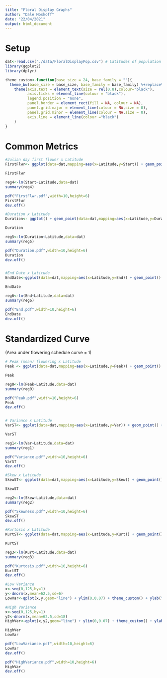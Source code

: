 ```yaml
---
title: "Floral Display Graphs"
author: "Dale Moskoff"
date: "22/04/2021"
output: html_document
---
```


# Setup

```r
dat<-read.csv("./data/FloralDisplayPop.csv") # Latitudes of population origin were added to the csv file manually.
library(ggplot2)
library(dplyr)

theme_custom<-function(base_size = 24, base_family = ""){
  theme_bw(base_size = base_size, base_family = base_family) %+replace% 
    theme(axis.text = element_text(size = rel(0.8),colour="black"),
          axis.ticks = element_line(colour = "black"), 
          legend.position = "none",
          panel.border = element_rect(fill = NA, colour = NA), 
          panel.grid.major = element_line(colour = NA,size = 0), 
          panel.grid.minor = element_line(colour = NA,size = 0), 
          axis.line = element_line(colour ="black")
    )
}
```

# Common Metrics

```r
#Julian day first flower x Latitude
FirstFlwr<- ggplot(data=dat,mapping=aes(x=Latitude,y=Start)) + geom_point() + labs(x="Latitude",y="Day",title="Day of First Flower") + theme_custom() + geom_smooth(method = "lm", se=F, colour="red")

FirstFlwr

reg4<-lm(Start~Latitude,data=dat)
summary(reg4)

pdf("FirstFlwr.pdf",width=10,height=6)
FirstFlwr
dev.off()

#Duration x Latitude
Duration<- ggplot() + geom_point(data=dat,mapping=aes(x=Latitude,y=Duration)) + labs(x="Latitude",y="Days",title="Flowering Duration") + theme_custom()

Duration

reg5<-lm(Duration~Latitude,data=dat)
summary(reg5)

pdf("Duration.pdf",width=10,height=6)
Duration
dev.off()


#End Date x Latitude
EndDate<-ggplot(data=dat,mapping=aes(x=Latitude,y=End)) + geom_point() + labs(x="Latitude",y="Day",title="Flowering End Date") + theme_custom() + geom_smooth(method = "lm", se=F, colour="red")

EndDate

reg6<-lm(End~Latitude,data=dat)
summary(reg6)

pdf("End.pdf",width=10,height=6)
EndDate
dev.off()


```



# Standardized Curve

(Area under flowering schedule curve = 1)

```r
# Peak (mean) flowering x Latitude
Peak <- ggplot(data=dat,mapping=aes(x=Latitude,y=Peak)) + geom_point() + labs(x="Latitude",y="Day",title="Day of Peak Flowering") + theme_custom() + geom_smooth(method = "lm", se=F, colour="red")

Peak

reg0<-lm(Peak~Latitude,data=dat)
summary(reg0)

pdf("Peak.pdf",width=10,height=6)
Peak
dev.off()


# Variance x Latitude
VarST<- ggplot(data=dat,mapping=aes(x=Latitude,y=Var)) + geom_point() + labs(x="Latitude",y="Variance",title="Variance of Flowering Schedule") + theme_custom() + geom_smooth(method = "lm", se=F, colour="red")

VarST

reg1<-lm(Var~Latitude,data=dat)
summary(reg1)

pdf("Variance.pdf",width=10,height=6)
VarST
dev.off()

#Skew x Latitude
SkewST<- ggplot(data=dat,mapping=aes(x=Latitude,y=Skew)) + geom_point() + labs(x="Latitude",y="Skewness Coef",title="Skewness of Flowering Schedule") + theme_custom()

SkewST

reg2<-lm(Skew~Latitude,data=dat)
summary(reg2)

pdf("Skewness.pdf",width=10,height=6)
SkewST
dev.off()

#Kurtosis x Latitude
KurtST<- ggplot(data=dat,mapping=aes(x=Latitude,y=Kurt)) + geom_point() + labs(x="Latitude",y="Kurtosis Coef",title="Kurtosis of Flowering Schedule") + theme_custom()

KurtST

reg3<-lm(Kurt~Latitude,data=dat)
summary(reg3)

pdf("Kurtosis.pdf",width=10,height=6)
KurtST
dev.off()

```

```r
#Low Variance
x<-seq(0,125,by=1)
y<-dnorm(x,mean=62.5,sd=6)
LowVar<-qplot(x,y,geom="line") + ylim(0,0.07) + theme_custom() + ylab("Open Flowers") + xlab("Day") + ggtitle("Low Variance")

#High Variance
x<-seq(0,125,by=1)
y2<-dnorm(x,mean=62.5,sd=18)
HighVar<-qplot(x,y2,geom="line") + ylim(0,0.07) + theme_custom() + ylab("Open Flowers") + xlab("Day")+ ggtitle("High Variance")

HighVar
LowVar

pdf("LowVariance.pdf",width=10,height=6)
LowVar
dev.off()

pdf("HighVariance.pdf",width=10,height=6)
HighVar
dev.off()

```

